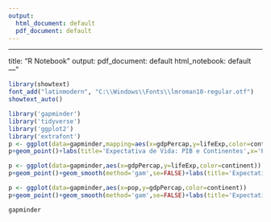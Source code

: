 ---
output:
  html_document: default
  pdf_document: default
---
------------------------------------------------------------------------

title: "R Notebook" output: pdf_document: default html_notebook: default ---"

```{r}
library(showtext)
font_add("latinmodern", "C:\\Windows\\Fonts\\lmroman10-regular.otf")
showtext_auto()

```

```{r}
library('gapminder')
library('tidyverse')
library('ggplot2')
library('extrafont')
p <- ggplot(data=gapminder,mapping=aes(x=gdpPercap,y=lifeExp,color=continent))
p+geom_point()+labs(title='Expectativa de Vida: PIB e Continentes',x='PIB Per Capita',y='Expectativa de vida (anos)',caption='Fonte: Gapminder')+theme(text=element_text(size=24,family="latinmodern"))+geom_smooth(method='gam',se=FALSE)+scale_x_log10(labels=scales::dollar)
```

```{r}
p <- ggplot(data=gapminder,aes(x=gdpPercap,y=lifeExp,color=continent))
p+geom_point()+geom_smooth(method='gam',se=FALSE)+labs(title='Expectativa de Vida: PIB e Continentes',x='PIB Per Capita',y='Expectativa de vida (anos)',caption='Fonte: Gapminder')+theme(text=element_text(size=24,family="latinmodern"))
```

```{r}
p <- ggplot(data=gapminder,aes(x=pop,y=gdpPercap,color=continent))
p+geom_point()+geom_smooth(method='gam',se=FALSE)+labs(title='Expectativa de Vida: PIB e Continentes',x='PIB Per Capita',y='PIB Per Capita',caption='Fonte: Gapminder')+theme(text=element_text(size=24,family="latinmodern"))+scale_x_log10()
```





```{r}
gapminder
```










